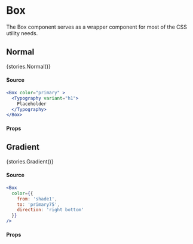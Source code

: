
<Meta title="Layout|Box" />

# Box

<p style={{fontSize: '22px'}}>The Box component serves as a wrapper component for most of the CSS utility needs.</p>

## Normal

<Preview>
  <Story name="Normal" argTypes={{
    alignItems: {
      description: `If 'display' prop is set to 'flex' set the 'align-items' on the component.`,
      table: {
        type: {
          summary: `'flex-start'|'flex-end'|'center'|'stretch'|'baseline'| etc...`
        }
      },
      control: {
        type: null
      }
    },
    center: {
      description: `Center children elements. Set 'flex' and 'align-items' & 'justify-content' to center.`,
      table: {
        type: {
          summary: 'boolean'
        },
        defaultValue: {
          summary: false
        }
      },
      control: {
        type: null
      }
    },
    children: {
      description: 'The content of the component.',
      table: {
        type: {
          summary: 'node',
        }
      },
      control: {
        type: null
      }
    },
    color: {
      description: 'The color of the component.',
      table: {
        type: {
          summary: `'primary'|'tint1'|'tint2'|'tint3'|'shade1'|'shade2'|'shade3'| +6`,
          detail: `'white'|'black'|'primary00'|'primary25'|'primary50'|'primary75'`
        }
      },
      control: {
        type: null
      }
    },
    display: {
      description: `Set the 'display' on the component.`,
      table: {
        type: {
          summary: `'block'|'inline'|'inline-block'|'flex'| etc...`
        }
      },
      control: {
        type: null
      }
    },
    flexDirection: {
      description: `If 'display' prop is set to 'flex' set the 'flex-direction' on the component.`,
      table: {
        type: {
          summary: `'row'|'row-reverse'|'column'|'column-reverse'`
        }
      },
      control: {
        type: null
      }
    },
    justifyContent: {
      description: `If 'display' prop is set to 'flex' set the 'justify-content' on the component.`,
      table: {
        type: {
          summary: `'flex-start'|'flex-end'|'center'|'space-between'|'space-around'| etc...`
        }
      },
      control: {
        type: null
      }
    },
    rounded: {
      description: `Applies rounded style to the component`,
      table: {
        type: {
          summary: 'boolean'
        },
        defaultValue: {
          summary: false
        }
      },
      control: {
        type: null
      }
    },
}}>{stories.Normal()}</Story>
</Preview>

#### Source 

```jsx
<Box color="primary" >
  <Typography variant="h1">
    Placeholder
  </Typography>
</Box>
```

#### Props

<Props story="Normal" />

## Gradient

<Preview>
  <Story name="Gradient" argTypes={{
    alignItems: {
      description: `If 'display' prop is set to 'flex' set the 'align-items' on the component.`,
      table: {
        type: {
          summary: `'flex-start'|'flex-end'|'center'|'stretch'|'baseline'| etc...`
        }
      },
      control: {
        type: null
      }
    },
    center: {
      description: `Center children elements. Set 'flex' and 'align-items' & 'justify-content' to center.`,
      table: {
        type: {
          summary: 'boolean'
        },
        defaultValue: {
          summary: false
        }
      },
      control: {
        type: null
      }
    },
    children: {
      description: 'The content of the component.',
      table: {
        type: {
          summary: 'node',
        }
      },
      control: {
        type: null
      }
    },
    color: {
      description: `The color of the component.`,
      table: {
        type: {
          summary: `{ from: 'color', to: 'color', direction: 'direction' }`,
          detail: `direction: 'right'|'left'|'top'|'bottom'|'right top'|'right bottom'|'left top'|'left bottom'`,
        }
      },
      control: {
        type: null
      }
    },
    display: {
      description: `Set the 'display' on the component.`,
      table: {
        type: {
          summary: `'block'|'inline'|'inline-block'|'flex'| etc...`
        }
      },
      control: {
        type: null
      }
    },
    flexDirection: {
      description: `If 'display' prop is set to 'flex' set the 'flex-direction' on the component.`,
      table: {
        type: {
          summary: `'row'|'row-reverse'|'column'|'column-reverse'`
        }
      },
      control: {
        type: null
      }
    },
    justifyContent: {
      description: `If 'display' prop is set to 'flex' set the 'justify-content' on the component.`,
      table: {
        type: {
          summary: `'flex-start'|'flex-end'|'center'|'space-between'|'space-around'| etc...`
        }
      },
      control: {
        type: null
      }
    },
    rounded: {
      description: `Applies rounded style to the component`,
      table: {
        type: {
          summary: 'boolean'
        },
        defaultValue: {
          summary: false
        }
      },
      control: {
        type: null
      }
    },
}}>{stories.Gradient()}</Story>
</Preview>

#### Source

```jsx
<Box
  color={{ 
    from: 'shade1',
    to: 'primary75',
    direction: 'right bottom'
  }}
/>
```

#### Props

<Props story="Gradient"/>
